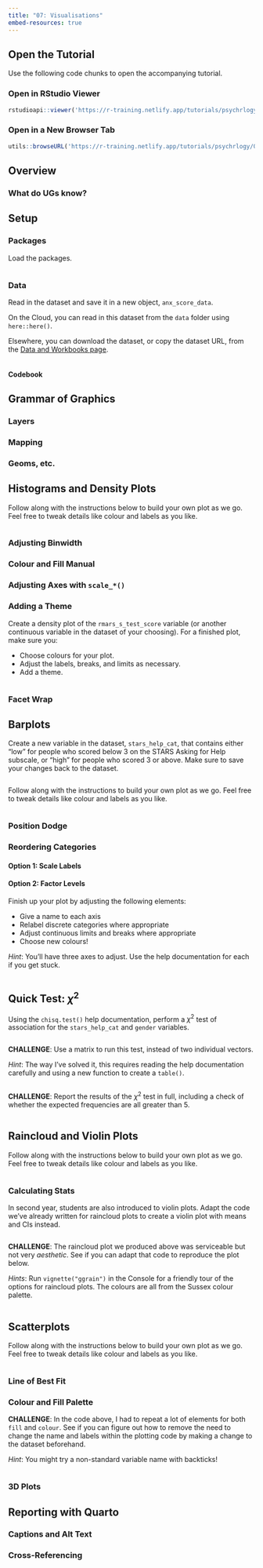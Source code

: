 ```yaml
---
title: "07: Visualisations"
embed-resources: true
---
```


## Open the Tutorial

Use the following code chunks to open the accompanying tutorial.

### Open in RStudio Viewer

```r
rstudioapi::viewer('https://r-training.netlify.app/tutorials/psychrlogy/02_essentials/07_dataviz')
```

### Open in a New Browser Tab

```r
utils::browseURL('https://r-training.netlify.app/tutorials/psychrlogy/02_essentials/07_dataviz')
```



## Overview


### What do UGs know?


## Setup


### Packages

Load the packages.

```r

```



### Data

Read in the dataset and save it in a new object, `anx_score_data`.

On the Cloud, you can read in this dataset from the `data` folder using `here::here()`.

Elsewhere, you can download the dataset, or copy the dataset URL, from the [Data and Workbooks page](../../../data_workbooks.qmd).

```r

```



#### Codebook


## Grammar of Graphics


### Layers


### Mapping


### Geoms, etc.


## Histograms and Density Plots

Follow along with the instructions below to build your own plot as we go. Feel free to tweak details like colour and labels as you like.
```r

```



### Adjusting Binwidth


### Colour and Fill Manual


### Adjusting Axes with `scale_*()`


### Adding a Theme

Create a density plot of the `rmars_s_test_score` variable (or another continuous variable in the dataset of your choosing). For a finished plot, make sure you:

-   Choose colours for your plot.
-   Adjust the labels, breaks, and limits as necessary.
-   Add a theme.

```r

```



### Facet Wrap


## Barplots

Create a new variable in the dataset, `stars_help_cat`, that contains either "low" for people who scored below 3 on the STARS Asking for Help subscale, or "high" for people who scored 3 or above. Make sure to save your changes back to the dataset.

```r

```


Follow along with the instructions to build your own plot as we go. Feel free to tweak details like colour and labels as you like.
```r

```



### Position Dodge


### Reordering Categories


#### Option 1: Scale Labels


#### Option 2: Factor Levels

Finish up your plot by adjusting the following elements:

-   Give a name to each axis
-   Relabel discrete categories where appropriate
-   Adjust continuous limits and breaks where appropriate
-   Choose new colours!

*Hint*: You'll have three axes to adjust. Use the help documentation for each if you get stuck.

```r

```



## Quick Test: $\chi^2$


Using the `chisq.test()` help documentation, perform a $\chi^2$ test of association for the `stars_help_cat` and `gender` variables.

```r

```



**CHALLENGE**: Use a matrix to run this test, instead of two individual vectors.

*Hint*: The way I've solved it, this requires reading the help documentation carefully and using a new function to create a `table()`.

```r

```



**CHALLENGE**: Report the results of the $\chi^2$ test in full, including a check of whether the expected frequencies are all greater than 5.

```r

```



## Raincloud and Violin Plots

Follow along with the instructions below to build your own plot as we go. Feel free to tweak details like colour and labels as you like.
```r

```



### Calculating Stats

In second year, students are also introduced to violin plots. Adapt the code we've already written for raincloud plots to create a violin plot with means and CIs instead.

```r

```


**CHALLENGE**: The raincloud plot we produced above was serviceable but not very *aesthetic*. See if you can adapt that code to reproduce the plot below.

*Hints*: Run `vignette("ggrain")` in the Console for a friendly tour of the options for raincloud plots. The colours are all from the Sussex colour palette.


```r

```



## Scatterplots

Follow along with the instructions below to build your own plot as we go. Feel free to tweak details like colour and labels as you like.
```r

```



### Line of Best Fit


### Colour and Fill Palette

**CHALLENGE**: In the code above, I had to repeat a lot of elements for both `fill` and `colour`. See if you can figure out how to remove the need to change the name and labels within the plotting code by making a change to the dataset beforehand.

*Hint*: You might try a non-standard variable name with backticks!

```r

```



### 3D Plots


## Reporting with Quarto


### Captions and Alt Text


### Cross-Referencing

